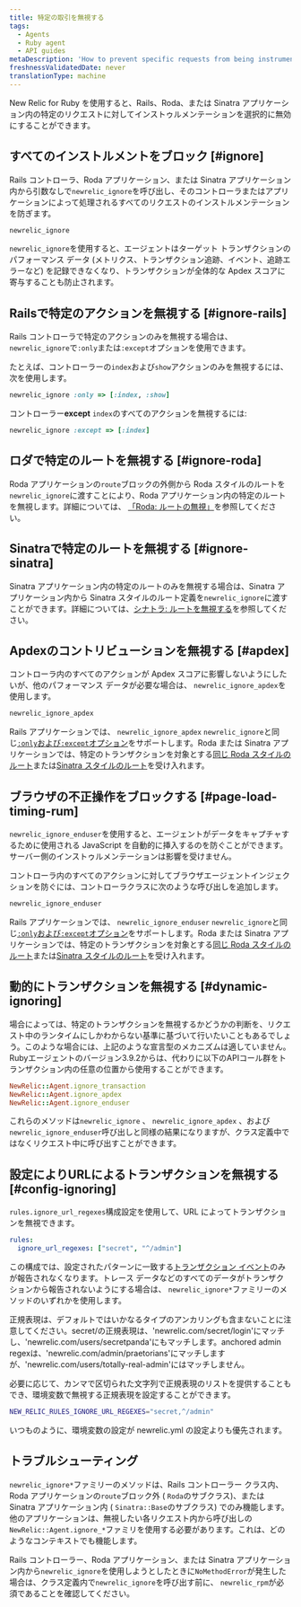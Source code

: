 ```yaml
---
title: 特定の取引を無視する
tags:
  - Agents
  - Ruby agent
  - API guides
metaDescription: 'How to prevent specific requests from being instrumented entirely in New Relic, or prevent them from being factored into your Apdex score.'
freshnessValidatedDate: never
translationType: machine
---
```


New Relic for <DNT>Ruby</DNT> を使用すると、Rails、Roda、または Sinatra アプリケーション内の特定のリクエストに対してインストゥルメンテーションを選択的に無効にすることができます。

## すべてのインストルメントをブロック [#ignore]

Rails コントローラ、Roda アプリケーション、または Sinatra アプリケーション内から引数なしで`newrelic_ignore`を呼び出し、そのコントローラまたはアプリケーションによって処理されるすべてのリクエストのインストルメンテーションを防ぎます。

```rb
newrelic_ignore
```

`newrelic_ignore`を使用すると、エージェントはターゲット トランザクションのパフォーマンス データ (メトリクス、トランザクション追跡、イベント、追跡エラーなど) を記録できなくなり、トランザクションが全体的な Apdex スコアに寄与することも防止されます。

## Railsで特定のアクションを無視する [#ignore-rails]

Rails コントローラで特定のアクションのみを無視する場合は、 `newrelic_ignore`で`:only`または`:except`オプションを使用できます。

たとえば、コントローラーの`index`および`show`アクションのみを無視するには、次を使用します。

```rb
newrelic_ignore :only => [:index, :show]
```

コントローラー<DNT>**except**</DNT> `index`のすべてのアクションを無視するには:

```rb
newrelic_ignore :except => [:index]
```

## ロダで特定のルートを無視する [#ignore-roda]

Roda アプリケーションの`route`ブロックの外側から Roda スタイルのルートを`newrelic_ignore`に渡すことにより、Roda アプリケーション内の特定のルートを無視します。詳細については、 [「Roda: ルートの無視」](/docs/agents/ruby-agent/frameworks/roda-support#ignoring-routes)を参照してください。

## Sinatraで特定のルートを無視する [#ignore-sinatra]

Sinatra アプリケーション内の特定のルートのみを無視する場合は、Sinatra アプリケーション内から Sinatra スタイルのルート定義を`newrelic_ignore`に渡すことができます。詳細については、[シナトラ: ルートを無視する](/docs/agents/ruby-agent/frameworks/sinatra-support#ignoring-routes)を参照してください。

## Apdexのコントリビューションを無視する [#apdex]

コントローラ内のすべてのアクションが Apdex スコアに影響しないようにしたいが、他のパフォーマンス データが必要な場合は、 `newrelic_ignore_apdex`を使用します。

```rb
newrelic_ignore_apdex
```

Rails アプリケーションでは、 `newrelic_ignore_apdex` `newrelic_ignore`と同じ[`:only`および`:except`オプション](#ignore-rails)をサポートします。Roda または Sinatra アプリケーションでは、特定のトランザクションを対象とする[同じ Roda スタイルのルート](#ignore-roda)または[Sinatra スタイルのルート](#ignore-sinatra)を受け入れます。

## ブラウザの不正操作をブロックする [#page-load-timing-rum]

`newrelic_ignore_enduser`を使用すると、エージェントが[<InlinePopover type="browser" />](/docs/agents/ruby-agent/features/page-load-timing-ruby)データをキャプチャするために使用される JavaScript を自動的に挿入するのを防ぐことができます。 サーバー側のインストゥルメンテーションは影響を受けません。

コントローラ内のすべてのアクションに対してブラウザエージェントインジェクションを防ぐには、コントローラクラスに次のような呼び出しを追加します。

```rb
newrelic_ignore_enduser
```

Rails アプリケーションでは、 `newrelic_ignore_enduser` `newrelic_ignore`と同じ[`:only`および`:except`オプション](#ignore-rails)をサポートします。Roda または Sinatra アプリケーションでは、特定のトランザクションを対象とする[同じ Roda スタイルのルート](#ignore-roda)または[Sinatra スタイルのルート](#ignore-sinatra)を受け入れます。

## 動的にトランザクションを無視する [#dynamic-ignoring]

場合によっては、特定のトランザクションを無視するかどうかの判断を、リクエスト中のランタイムにしかわからない基準に基づいて行いたいこともあるでしょう。このような場合には、上記のような宣言型のメカニズムは適していません。Rubyエージェントのバージョン3.9.2からは、代わりに以下のAPIコール群をトランザクション内の任意の位置から使用することができます。

```rb
NewRelic::Agent.ignore_transaction
NewRelic::Agent.ignore_apdex
NewRelic::Agent.ignore_enduser
```

これらのメソッドは`newrelic_ignore` 、 `newrelic_ignore_apdex` 、および`newrelic_ignore_enduser`呼び出しと同様の結果になりますが、クラス定義中ではなくリクエスト中に呼び出すことができます。

## 設定によりURLによるトランザクションを無視する [#config-ignoring]

`rules.ignore_url_regexes`構成設定を使用して、URL によってトランザクションを無視できます。

```yml
rules:
  ignore_url_regexes: ["secret", "^/admin"]
```

この構成では、設定されたパターンに一致する[トランザクション イベント](/docs/telemetry-data-platform/understand-data/event-data/events-reported-apm/)のみが報告されなくなります。トレース データなどのすべてのデータがトランザクションから報告されないようにする場合は、 `newrelic_ignore*`ファミリーのメソッドのいずれかを使用します。

正規表現は、デフォルトではいかなるタイプのアンカリングも含まないことに注意してください。secret/の正規表現は、'newrelic.com/secret/login'にマッチし、'newrelic.com/users/secretpanda'にもマッチします。anchored admin regexは、'newrelic.com/admin/praetorians'にマッチしますが、'newrelic.com/users/totally-real-admin'にはマッチしません。

必要に応じて、カンマで区切られた文字列で正規表現のリストを提供することもでき、環境変数で無視する正規表現を設定することができます。

```sh
NEW_RELIC_RULES_IGNORE_URL_REGEXES="secret,^/admin"
```

いつものように、環境変数の設定が newrelic.yml の設定よりも優先されます。

## トラブルシューティング

`newrelic_ignore*`ファミリーのメソッドは、Rails コントローラー クラス内、Roda アプリケーションの`route`ブロック外 ( `Roda`のサブクラス)、または Sinatra アプリケーション内 ( `Sinatra::Base`のサブクラス) でのみ機能します。他のアプリケーションは、無視したい各リクエスト内から呼び出しの`NewRelic::Agent.ignore_*`ファミリを使用する必要があります。これは、どのようなコンテキストでも機能します。

Rails コントローラー、Roda アプリケーション、または Sinatra アプリケーション内から`newrelic_ignore`を使用しようとしたときに`NoMethodError`が発生した場合は、クラス定義内で`newrelic_ignore`を呼び出す前に、 `newrelic_rpm`が必須であることを確認してください。